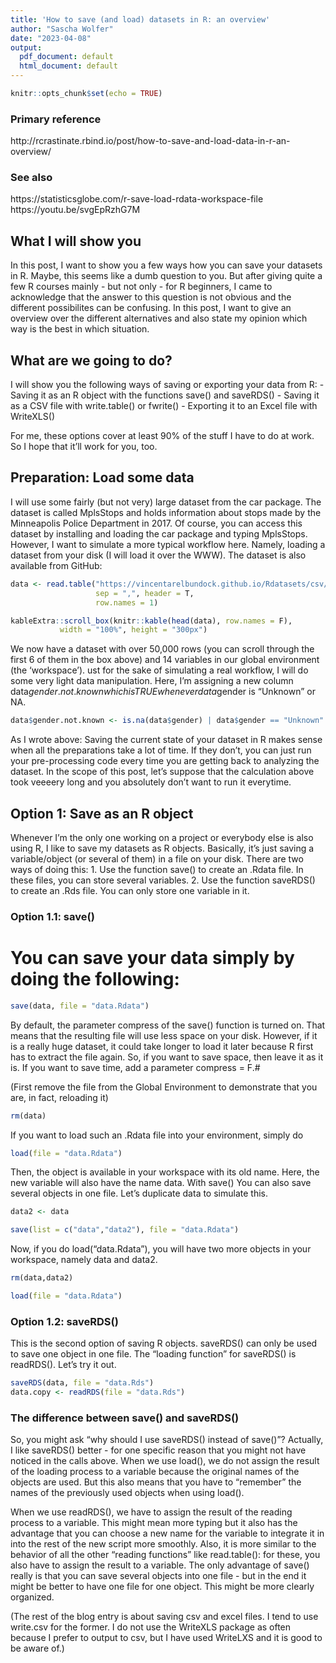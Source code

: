 ```yaml
---
title: 'How to save (and load) datasets in R: an overview'
author: "Sascha Wolfer"
date: "2023-04-08"
output:
  pdf_document: default
  html_document: default
---
```


```r
knitr::opts_chunk$set(echo = TRUE)
```

### Primary reference
http://rcrastinate.rbind.io/post/how-to-save-and-load-data-in-r-an-overview/

### See also
https://statisticsglobe.com/r-save-load-rdata-workspace-file
https://youtu.be/svgEpRzhG7M

## What I will show you

In this post, I want to show you a few ways how you can save your datasets in R. 
Maybe, this seems like a dumb question to you. But after giving quite a few R 
courses mainly - but not only - for R beginners, I came to acknowledge that the 
answer to this question is not obvious and the different possibilites can be 
confusing. In this post, I want to give an overview over the different 
alternatives and also state my opinion which way is the best in which situation.

## What are we going to do?

I will show you the following ways of saving or exporting your data from R:
 - Saving it as an R object with the functions save() and saveRDS()
 - Saving it as a CSV file with write.table() or fwrite()
 - Exporting it to an Excel file with WriteXLS()
 
For me, these options cover at least 90% of the stuff I have to do at work. 
So I hope that it’ll work for you, too.

## Preparation: Load some data

I will use some fairly (but not very) large dataset from the car package. The 
dataset is called MplsStops and holds information about stops made by the 
Minneapolis Police Department in 2017. Of course, you can access this dataset 
by installing and loading the car package and typing MplsStops. However, I want 
to simulate a more typical workflow here. Namely, loading a dataset from your 
disk (I will load it over the WWW). The dataset is also available from GitHub:  


```r
data <- read.table("https://vincentarelbundock.github.io/Rdatasets/csv/carData/MplsStops.csv",
                   sep = ",", header = T,
                   row.names = 1)

kableExtra::scroll_box(knitr::kable(head(data), row.names = F),
           width = "100%", height = "300px")
```

We now have a dataset with over 50,000 rows (you can scroll through the 
first 6 of them in the box above) and 14 variables in our global environment 
(the ‘workspace’). ust for the sake of simulating a real workflow, I will do 
some very light data manipulation. Here, I’m assigning a new column 
data$gender.not.known which is TRUE whenever data$gender is "Unknown" or NA.

```r
data$gender.not.known <- is.na(data$gender) | data$gender == "Unknown"
```

As I wrote above: Saving the current state of your dataset in R makes sense 
when all the preparations take a lot of time. If they don’t, you can just run 
your pre-processing code every time you are getting back to analyzing the 
dataset. In the scope of this post, let’s suppose that the calculation above 
took veeeery long and you absolutely don’t want to run it everytime.

## Option 1: Save as an R object

Whenever I’m the only one working on a project or everybody else is also 
using R, I like to save my datasets as R objects. Basically, it’s just saving 
a variable/object (or several of them) in a file on your disk. There are two 
ways of doing this:
 1. Use the function save() to create an .Rdata file. In these files, you can store several variables.
 2. Use the function saveRDS() to create an .Rds file. You can only store one variable in it.

### Option 1.1: save()

# You can save your data simply by doing the following:

```r
save(data, file = "data.Rdata")
```

By default, the parameter compress of the save() function is turned on. That 
means that the resulting file will use less space on your disk. However, if it 
is a really huge dataset, it could take longer to load it later because R first 
has to extract the file again. So, if you want to save space, then leave it as 
it is. If you want to save time, add a parameter compress = F.# 

(First remove the file from the Global Environment to demonstrate that you
are, in fact, reloading it)

```r
rm(data)
```

If you want to load such an .Rdata file into your environment, simply do

```r
load(file = "data.Rdata")
```

Then, the object is available in your workspace with its old name. Here, the 
new variable will also have the name data. With save() You can also save 
several objects in one file. Let’s duplicate data to simulate this.

```r
data2 <- data

save(list = c("data","data2"), file = "data.Rdata")
```

Now, if you do load("data.Rdata"), you will have two more objects in your 
workspace, namely data and data2.

```r
rm(data,data2)

load(file = "data.Rdata")
```

### Option 1.2: saveRDS()

This is the second option of saving R objects. saveRDS() can only be used to 
save one object in one file. The “loading function” for saveRDS() is readRDS(). 
Let’s try it out.

```r
saveRDS(data, file = "data.Rds")
data.copy <- readRDS(file = "data.Rds")
```

### The difference between save() and saveRDS()

So, you might ask “why should I use saveRDS() instead of save()”? Actually, I 
like saveRDS() better - for one specific reason that you might not have noticed 
in the calls above. When we use load(), we do not assign the result of the 
loading process to a variable because the original names of the objects are 
used. But this also means that you have to “remember” the names of the 
previously used objects when using load().

When we use readRDS(), we have to assign the result of the reading process to a 
variable. This might mean more typing but it also has the advantage that you 
can choose a new name for the variable to integrate it in into the rest of the 
new script more smoothly. Also, it is more similar to the behavior of all the 
other “reading functions” like read.table(): for these, you also have to assign 
the result to a variable. The only advantage of save() really is that you can 
save several objects into one file - but in the end it might be better to have 
one file for one object. This might be more clearly organized.

(The rest of the blog entry is about saving csv and excel files. I tend to 
use write.csv for the former. I do not use the WriteXLS package as often 
because I prefer to output to csv, but I have used WriteLXS and it is good
to be aware of.)

